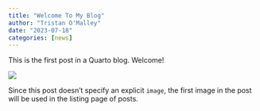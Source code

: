 ```yaml
---
title: "Welcome To My Blog"
author: "Tristan O'Malley"
date: "2023-07-18"
categories: [news]
---
```


This is the first post in a Quarto blog. Welcome!

![](thumbnail.jpg)

Since this post doesn't specify an explicit `image`, the first image in the post will be used in the listing page of posts.
